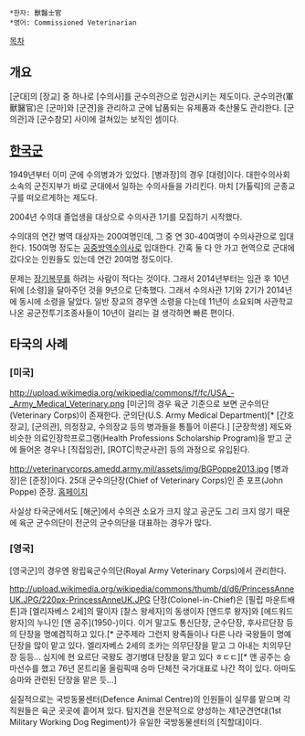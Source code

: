  *한자: 獸醫士官
 *영어: Commissioned Veterinarian


[[목차]]
== 개요 ==
[군대]의 [장교] 중 하나로 [수의사]를 군수의관으로 임관시키는 제도이다. 군수의관(軍獸醫官)은 [군마]와 [군견]을 관리하고 군에 납품되는 유제품과 축산물도 관리한다. [군의관]과 [군수참모] 사이에 걸쳐있는 보직인 셈이다.

== [[한국군]] ==
1949년부터 이미 군에 수의병과가 있었다. [병과장]의 경우 [대령]이다. 대한수의사회 소속의 군진지부가 바로 군대에서 일하는 수의사들을 가리킨다. 마치 [가톨릭]의 군종교구를 떠오르게하는 제도다. 

2004년 수의대 졸업생을 대상으로 수의사관 1기를 모집하기 시작했다.

수의대의 연간 병역 대상자는 200여명인데, 그 중 연 30-40여명이 수의사관으로 입대한다. 150여명 정도는 [[공중방역수의사]]로 입대한다. 간혹 둘 다 안 가고 현역으로 군대에 갔다오는 인원들도 있는데 연간 20여명 정도이다.

문제는 [[장기복무]]를 하려는 사람이 적다는 것이다. 그래서 2014년부터는 임관 후 10년 뒤에 [소령]을 달아주던 것을 9년으로 단축했다. 그래서 수의사관 1기와 2기가 2014년에 동시에 소령을 달았다. 일반 장교의 경우엔 소령을 다는데 11년이 소요되며 사관학교 나온 공군전투기조종사들이 10년이 걸리는 걸 생각하면 빠른 편이다.
== 타국의 사례 ==
=== [미국] ===
http://upload.wikimedia.org/wikipedia/commons/f/fc/USA_-_Army_Medical_Veterinary.png
[미군]의 경우 육군 기준으로 보면 군수의단(Veterinary Corps)이 존재한다. 군의단(U.S. Army Medical Department)[* [간호장교], [군의관], 의정장교, 수의장교 등의 병과들을 통틀어 이른다.] [군장학생] 제도와 비슷한 의료인장학프로그램(Health Professions Scholarship Program)을 받고 군에 들어온 경우나 [직접임관], [ROTC|학군사관] 등의 과정으로 유입된다.

http://veterinarycorps.amedd.army.mil/assets/img/BGPoppe2013.jpg
[병과장]은 [준장]이다. 25대 군수의단장(Chief of Veterinary Corps)인 존 포프(John Poppe) 준장. [http://veterinarycorps.amedd.army.mil/index.htm 홈페이지]

사실상 타국군에서도 [해군]에서 수의관 소요가 크지 않고 공군도 그리 크지 않기 때문에 육군 군수의단이 전군의 군수의단을 대표하는 경우가 많다.

=== [영국] ===
[영국군]의 경우엔 왕립육군수의단(Royal Army Veterinary Corps)에서 관리한다. 

http://upload.wikimedia.org/wikipedia/commons/thumb/d/d6/PrincessAnneUK.JPG/220px-PrincessAnneUK.JPG
단장(Colonel-in-Chief)은 [필립 마운트배튼]과 [엘리자베스 2세]의 딸이자 [찰스 왕세자]의 동생이자 [앤드루 왕자]와 [에드워드 왕자]의 누나인 [앤 공주](1950-)이다. 이거 말고도 통신단장, 군수단장, 후사르단장 등의 단장을 명예겸직하고 있다.[* 군주제라 그런지 왕족들이나 다른 나라 국왕들이 명예단장을 많이 맡고 있다. 엘리자베스 2세의 조카는 의무단장을 맡고 그 아내는 치의무단장 등등... 심지에 현 요르단 국왕도 경기병대 단장을 맡고 있다 ㅎㄷㄷ][* 앤 공주는 승마선수를 했고 76년 몬트리올 올림픽때 승마 단체전 국가대표로 나간 적이 있다. 아마도 승마와 관련된 단장을 맡은 듯...]

실질적으로는 국방동물센터(Defence Animal Centre)의 인원들이 실무를 맡으며 각 직원들은 육군 곳곳에 흩어져 있다. 탐지견을 전문적으로 양성하는 제1군견연대(1st Military Working Dog Regiment)가 유일한 국방동물센터의 [직할대]이다.
